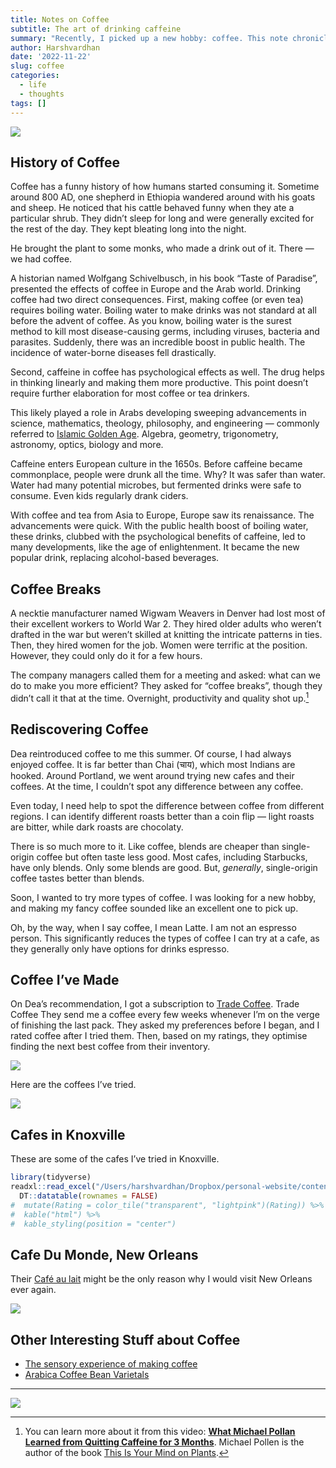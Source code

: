 ```yaml
---
title: Notes on Coffee
subtitle: The art of drinking caffeine
summary: "Recently, I picked up a new hobby: coffee. This note chronicles my journey."
author: Harshvardhan
date: '2022-11-22'
slug: coffee
categories:
  - life
  - thoughts
tags: []
---
```


![](images/Image-01.jpeg)

## History of Coffee

Coffee has a funny history of how humans started consuming it. Sometime around 800 AD, one shepherd in Ethiopia wandered around with his goats and sheep. He noticed that his cattle behaved funny when they ate a particular shrub. They didn't sleep for long and were generally excited for the rest of the day. They kept bleating long into the night.

He brought the plant to some monks, who made a drink out of it. There --- we had coffee.

A historian named Wolfgang Schivelbusch, in his book "Taste of Paradise", presented the effects of coffee in Europe and the Arab world. Drinking coffee had two direct consequences. First, making coffee (or even tea) requires boiling water. Boiling water to make drinks was not standard at all before the advent of coffee. As you know, boiling water is the surest method to kill most disease-causing germs, including viruses, bacteria and parasites. Suddenly, there was an incredible boost in public health. The incidence of water-borne diseases fell drastically.

Second, caffeine in coffee has psychological effects as well. The drug helps in thinking linearly and making them more productive. This point doesn't require further elaboration for most coffee or tea drinkers.

This likely played a role in Arabs developing sweeping advancements in science, mathematics, theology, philosophy, and engineering --- commonly referred to [Islamic Golden Age](Islamic%20Golden%20Age%20-%20Wikipedia%20https://en.wikipedia.org/wiki/Islamic_Golden_Age). Algebra, geometry, trigonometry, astronomy, optics, biology and more.

Caffeine enters European culture in the 1650s. Before caffeine became commonplace, people were drunk all the time. Why? It was safer than water. Water had many potential microbes, but fermented drinks were safe to consume. Even kids regularly drank ciders.

With coffee and tea from Asia to Europe, Europe saw its renaissance. The advancements were quick. With the public health boost of boiling water, these drinks, clubbed with the psychological benefits of caffeine, led to many developments, like the age of enlightenment. It became the new popular drink, replacing alcohol-based beverages.

## Coffee Breaks

A necktie manufacturer named Wigwam Weavers in Denver had lost most of their excellent workers to World War 2. They hired older adults who weren't drafted in the war but weren't skilled at knitting the intricate patterns in ties. Then, they hired women for the job. Women were terrific at the position. However, they could only do it for a few hours.

The company managers called them for a meeting and asked: what can we do to make you more efficient? They asked for "coffee breaks", though they didn't call it that at the time. Overnight, productivity and quality shot up.[^1]

[^1]: You can learn more about it from this video: [**What Michael Pollan Learned from Quitting Caffeine for 3 Months**](https://www.youtube.com/watch?v=mAPG18zNtXk&t=3s). Michael Pollen is the author of the book [This Is Your Mind on Plants](https://michaelpollan.com/books/this-is-your-mind-on-plants/).

## Rediscovering Coffee

Dea reintroduced coffee to me this summer. Of course, I had always enjoyed coffee. It is far better than Chai (चाय), which most Indians are hooked. Around Portland, we went around trying new cafes and their coffees. At the time, I couldn't spot any difference between any coffee.

Even today, I need help to spot the difference between coffee from different regions. I can identify different roasts better than a coin flip --- light roasts are bitter, while dark roasts are chocolaty.

There is so much more to it. Like coffee, blends are cheaper than single-origin coffee but often taste less good. Most cafes, including Starbucks, have only blends. Only some blends are good. But, *generally*, single-origin coffee tastes better than blends.

Soon, I wanted to try more types of coffee. I was looking for a new hobby, and making my fancy coffee sounded like an excellent one to pick up.

Oh, by the way, when I say coffee, I mean Latte. I am not an espresso person. This significantly reduces the types of coffee I can try at a cafe, as they generally only have options for drinks espresso.

## Coffee I've Made

On Dea's recommendation, I got a subscription to [Trade Coffee](https://www.drinktrade.com/app). Trade Coffee They send me a coffee every few weeks whenever I'm on the verge of finishing the last pack. They asked my preferences before I began, and I rated coffee after I tried them. Then, based on my ratings, they optimise finding the next best coffee from their inventory.

![](images/Screenshot%202022-11-22%20at%208.20.59%20PM.png)

Here are the coffees I've tried.

![](images/Screenshot%202023-02-05%20at%2011.33.55%20AM.png)

## Cafes in Knoxville

These are some of the cafes I've tried in Knoxville.

```r
library(tidyverse)
readxl::read_excel("/Users/harshvardhan/Dropbox/personal-website/content/notes/2022-11-22-coffee/ratings.xlsx") %>% 
  DT::datatable(rownames = FALSE)
#  mutate(Rating = color_tile("transparent", "lightpink")(Rating)) %>% 
#  kable("html") %>%
#  kable_styling(position = "center")
```

## Cafe Du Monde, New Orleans

Their [Café au lait](https://en.wikipedia.org/wiki/Caf%C3%A9_au_lait) might be the only reason why I would visit New Orleans ever again.

![](images/IMG_1526.png)

## Other Interesting Stuff about Coffee

-   [The sensory experience of making coffee](https://arun.is/blog/sensory-experience-coffee/)
-   [Arabica Coffee Bean Varietals](http://www.coffeeresearch.org/agriculture/varietals.htm)

------------------------------------------------------------------------

[![](images/Screenshot%202023-02-05%20at%2011.28.11%20AM.png)](https://www.youtube.com/watch?v=Rxhls4haDGc)
